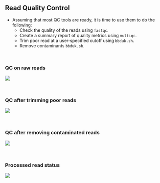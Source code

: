## Read Quality Control
- Assuming that most QC tools are ready, it is time to use them to do the following:
  - Check the quality of the reads using `fastqc`.
  - Create a summary report of quality metrics using `multiqc`.
  - Trim poor read at a user-specified cutoff using `bbduk.sh`.
  - Remove contaminants `bbduk.sh`.

<br>

### QC on raw reads
![](results/qc/multiqc1/multiqc_plots/svg/mqc_fastqc_per_base_sequence_quality_plot_1.svg)

<br>

### QC after trimming poor reads
![](results/qc/multiqc2/multiqc_plots/svg/mqc_fastqc_per_base_sequence_quality_plot_1.svg)

<br>

### QC after removing contaminated reads
![](results/qc/multiqc2/multiqc_plots/svg/mqc_fastqc_per_base_sequence_quality_plot_1.svg)

<br>

### Processed read status

![](images/qc_hist.svg)

